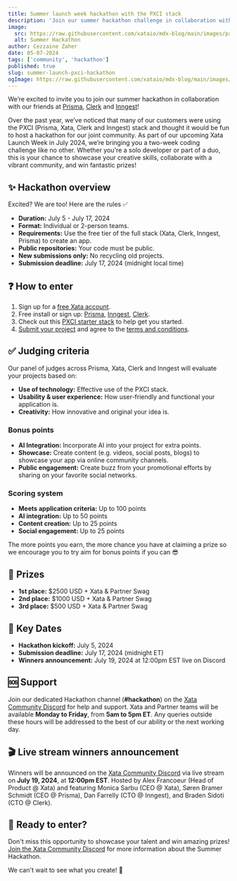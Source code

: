 ```yaml
---
title: Summer launch week hackathon with the PXCI stack
description: 'Join our summer hackathon challenge in collaboration with Prisma, Clerk and Inngest to win some amazing prizes!'
image:
  src: https://raw.githubusercontent.com/xataio/mdx-blog/main/images/pxci-hackaton@2x.jpg
  alt: Summer Hackathon
author: Cezzaine Zaher
date: 05-07-2024
tags: ['community', 'hackathon']
published: true
slug: summer-launch-pxci-hackathon
ogImage: https://raw.githubusercontent.com/xataio/mdx-blog/main/images/pxci-hackaton@2x.jpg
---
```


We’re excited to invite you to join our summer hackathon in collaboration with our friends at [Prisma](https://www.prisma.io/), [Clerk](https://clerk.com/) and [Inngest](https://www.inngest.com/)!

Over the past year, we’ve noticed that many of our customers were using the PXCI (Prisma, Xata, Clerk and Inngest) stack and thought it would be fun to host a hackathon for our joint community. As part of our upcoming Xata Launch Week in July 2024, we’re bringing you a two-week coding challenge like no other. Whether you're a solo developer or part of a duo, this is your chance to showcase your creative skills, collaborate with a vibrant community, and win fantastic prizes!

## ✨ Hackathon overview

Excited? We are too! Here are the rules ✅

- **Duration:** July 5 - July 17, 2024
- **Format:** Individual or 2-person teams.
- **Requirements:** Use the free tier of the full stack (Xata, Clerk, Inngest, Prisma) to create an app.
- **Public repositories:** Your code must be public.
- **New submissions only:** No recycling old projects.
- **Submission deadline:** July 17, 2024 (midnight local time)

## ❓ How to enter

1. Sign up for a [free Xata account](https://app.xata.io/signin?mode=signup).
2. Free install or sign up: [Prisma](https://www.prisma.io/orm), [Inngest](https://app.inngest.com/sign-up), [Clerk](https://dashboard.clerk.com/sign-up).
3. Check out this [PXCI starter stack](https://github.com/inngest/next-pxci-starter) to help get you started.
4. [Submit your project](https://xata.io/challenge) and agree to the [terms and conditions](https://docs.google.com/document/d/1VQCbns0abAt5jBi1e2zf11PMfDMA3MgZw4CjiNkYDUY/edit).

## ✅ Judging criteria

Our panel of judges across Prisma, Xata, Clerk and Inngest will evaluate your projects based on:

- **Use of technology:** Effective use of the PXCI stack.
- **Usability & user experience:** How user-friendly and functional your application is.
- **Creativity:** How innovative and original your idea is.

### Bonus points

- **AI Integration:** Incorporate AI into your project for extra points.
- **Showcase:** Create content (e.g. videos, social posts, blogs) to showcase your app via online community channels.
- **Public engagement:** Create buzz from your promotional efforts by sharing on your favorite social networks.

### Scoring system

- **Meets application criteria:** Up to 100 points
- **AI integration:** Up to 50 points
- **Content creation:** Up to 25 points
- **Social engagement:** Up to 25 points

The more points you earn, the more chance you have at claiming a prize so we encourage you to try aim for bonus points if you can 😎

## 🎉 Prizes

- **1st place:** $2500 USD + Xata & Partner Swag
- **2nd place:** $1000 USD + Xata & Partner Swag
- **3rd place:** $500 USD + Xata & Partner Swag

## 📅 Key Dates

- **Hackathon kickoff:** July 5, 2024
- **Submission deadline:** July 17, 2024 (midnight ET)
- **Winners announcement:** July 19, 2024 at 12:00pm EST live on Discord

## 🆘 Support

Join our dedicated Hackathon channel (**#hackathon**) on the [Xata Community Discord](https://xata.io/discord) for help and support. Xata and Partner teams will be available **Monday to Friday**, from **5am to 5pm ET**. Any queries outside these hours will be addressed to the best of our ability or the next working day.

## 🎬 Live stream winners announcement

Winners will be announced on the [Xata Community Discord](https://xata.io/discord) via live stream on **July 19, 2024**, at **12:00pm EST**. Hosted by Alex Francoeur (Head of Product @ Xata) and featuring Monica Sarbu (CEO @ Xata), Søren Bramer Schmidt (CEO @ Prisma), Dan Farrelly (CTO @ Inngest), and Braden Sidoti (CTO @ Clerk).

## 🚀 Ready to enter?

Don't miss this opportunity to showcase your talent and win amazing prizes! [Join the Xata Community Discord](https://xata.io/discord) for more information about the Summer Hackathon.

We can't wait to see what you create! 🦋

